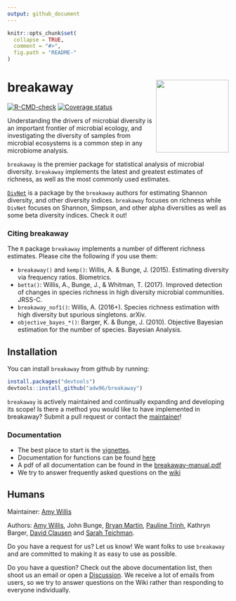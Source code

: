 ```yaml
---
output: github_document
---
```


<!-- README.md is generated from README.Rmd. Please edit that file -->

```r
knitr::opts_chunk$set(
  collapse = TRUE,
  comment = "#>",
  fig.path = "README-"
)
```

# breakaway <img src="docs/breakaway-logo.png" align="right" width="165px"/>


[![R-CMD-check](https://github.com/adw96/breakaway/workflows/R-CMD-check/badge.svg)](https://github.com/adw96/breakaway/actions)
[![Coverage status](https://codecov.io/gh/adw96/breakaway/branch/master/graph/badge.svg)](https://codecov.io/github/adw96/breakaway?branch=main)

Understanding the drivers of microbial diversity is an important frontier of microbial ecology, and investigating the diversity of samples from microbial ecosystems is a common step in any microbiome analysis.

`breakaway` is the premier package for statistical analysis of microbial diversity. `breakaway` implements the latest and greatest estimates of richness, as well as the most commonly used estimates.

[`DivNet`](https://github.com/adw96/DivNet) is a package by the `breakaway` authors for estimating Shannon diversity, and other diversity indices. `breakaway` focuses on richness while `DivNet` focuses on Shannon, Simpson, and other alpha diversities as well as some beta diversity indices. Check it out!

### Citing breakaway

The `R` package `breakaway` implements a number of different richness estimates. Please cite the following if you use them:

- `breakaway()` and `kemp()`: Willis, A. & Bunge, J. (2015). Estimating diversity via frequency ratios. Biometrics.
- `betta()`: Willis, A., Bunge, J., & Whitman, T. (2017). Improved detection of changes in species richness in high diversity microbial communities. JRSS-C.
- `breakaway_nof1()`: Willis, A. (2016+). Species richness estimation with high diversity but spurious singletons. arXiv.
- `objective_bayes_*()`: Barger, K. & Bunge, J. (2010). Objective Bayesian estimation for the number of species. Bayesian Analysis.


## Installation

You can install `breakaway` from github by running:

```R
install.packages("devtools")
devtools::install_github("adw96/breakaway")
```

`breakaway` is actively maintained and continually expanding and developing its scope! Is there a method you would like to have implemented in breakaway? Submit a pull request or contact the [maintainer](http://statisticaldiversitylab.com/team/amy-willis)!

### Documentation

- The best place to start is the [vignettes](https://adw96.github.io/breakaway/articles/).
- Documentation for functions can be found [here](https://adw96.github.io/breakaway/reference/index.html)
- A pdf of all documentation can be found in the [breakaway-manual.pdf](https://github.com/adw96/breakaway/tree/master/breakaway-manual.pdf) 
- We try to answer frequently asked questions on the [wiki](https://github.com/adw96/breakaway/wiki)

## Humans

Maintainer: [Amy Willis](http://statisticaldiversitylab.com)

Authors: [Amy Willis](http://statisticaldiversitylab.com),  John Bunge, [Bryan Martin](https://bryandmartin.github.io/), [Pauline Trinh](https://twitter.com/paulinetrinh), Kathryn Barger, [David Clausen](https://www.biostat.washington.edu/people/david-clausen) and [Sarah Teichman](https://svteichman.github.io/). 

Do you have a request for us? Let us know! We want folks to use `breakaway` and are committed to making it as easy to use as possible. 

Do you have a question? Check out the above documentation list, then shoot us an email or open a [Discussion](https://github.com/adw96/breakaway/discussions). We receive a lot of emails from users, so we try to answer questions on the Wiki rather than responding to everyone individually.
